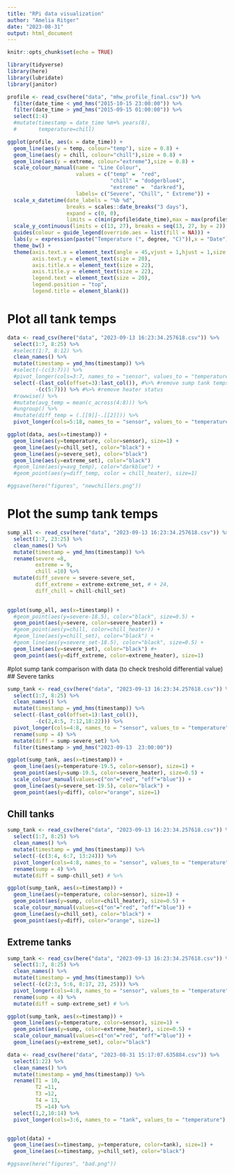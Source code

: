 ```yaml
---
title: "RPi data visualization"
author: "Amelia Ritger"
date: "2023-08-31"
output: html_document
---
```


```r
knitr::opts_chunk$set(echo = TRUE)

library(tidyverse)
library(here)
library(lubridate)
library(janitor)
```

```r
profile <- read_csv(here("data", "mhw_profile_final.csv")) %>%
  filter(date_time < ymd_hms("2015-10-15 23:00:00")) %>%
  filter(date_time > ymd_hms("2015-09-15 01:00:00")) %>%
  select(1:4)
  #mutate(timestamp = date_time %m+% years(8),
  #       temperature=chill)

ggplot(profile, aes(x = date_time)) +
  geom_line(aes(y = temp, colour="temp"), size = 0.8) +
  geom_line(aes(y = chill, colour="chill"),size = 0.8) +
  geom_line(aes(y = extreme, colour="extreme"),size = 0.8) +
  scale_colour_manual(name = "Line Colour",
                      values = c("temp" =  "red",
                                 "chill" = "dodgerblue4", 
                                 "extreme" =  "darkred"),
                      labels= c("Severe", "Chill", " Extreme")) +
  scale_x_datetime(date_labels = "%b %d",
                   breaks = scales::date_breaks("3 days"),
                   expand = c(0, 0),
                   limits = c(min(profile$date_time),max = max(profile$date_time))) +
  scale_y_continuous(limits = c(13, 27), breaks = seq(13, 27, by = 2)) +
  guides(colour = guide_legend(override.aes = list(fill = NA))) +
  labs(y = expression(paste("Temperature (", degree, "C)")),x = "Date") +
  theme_bw() +
  theme(axis.text.x = element_text(angle = 45,vjust = 1,hjust = 1,size = 20),
        axis.text.y = element_text(size = 20),
        axis.title.x = element_text(size = 22),
        axis.title.y = element_text(size = 22),
        legend.text = element_text(size = 20),
        legend.position = "top",
        legend.title = element_blank())

```

# Plot all tank temps
```r
data <- read_csv(here("data", "2023-09-13 16:23:34.257618.csv")) %>%
  select(1:7, 8:25) %>%
  #select(1:7, 8:12) %>%
  clean_names() %>%
  mutate(timestamp = ymd_hms(timestamp)) %>%
  #select(-(c(3:7))) %>%
  #pivot_longer(cols=3:7, names_to = "sensor", values_to = "temperature") #5:19
  select(-(last_col(offset=3):last_col()), #%>% #remove sump tank temps
         -(c(5:7))) %>% #%>% #remove heater status
  #rowwise() %>%
  #mutate(avg_temp = mean(c_across(4:8))) %>%
  #ungroup() %>%
  #mutate(diff_temp = (.[[9]]-.[[2]])) %>%
  pivot_longer(cols=5:18, names_to = "sensor", values_to = "temperature") 

ggplot(data, aes(x=timestamp)) +
  geom_line(aes(y=temperature, color=sensor), size=1) +
  geom_line(aes(y=chill_set), color="black") +
  geom_line(aes(y=severe_set), color="black") 
  geom_line(aes(y=extreme_set), color="black")
  #geom_line(aes(y=avg_temp), color="darkblue") +
  #geom_point(aes(y=diff_temp, color = chill_heater), size=1)

#ggsave(here("figures", "newchillers.png"))
```

# Plot the sump tank temps
```r
sump_all <- read_csv(here("data", "2023-09-13 16:23:34.257618.csv")) %>%
  select(1:7, 23:25) %>%
  clean_names() %>%
  mutate(timestamp = ymd_hms(timestamp)) %>%
  rename(severe =8,
         extreme = 9,
         chill =10) %>%
  mutate(diff_severe = severe-severe_set,
         diff_extreme = extreme-extreme_set, # + 24,
         diff_chill = chill-chill_set)
  

ggplot(sump_all, aes(x=timestamp)) +
  #geom_point(aes(y=severe-18.5), color="black", size=0.5) +
  geom_point(aes(y=severe, color=severe_heater)) +
  #geom_point(aes(y=chill, color=chill_heater)) +
  #geom_line(aes(y=chill_set), color="black") +
  #geom_line(aes(y=severe_set-18.5), color="black", size=0.5) +
  geom_line(aes(y=severe_set), color="black") #+
  geom_point(aes(y=diff_extreme, color=extreme_heater), size=1)

```

#plot sump tank comparison with data (to check treshold differential value)
## Severe tanks
```r
sump_tank <- read_csv(here("data", "2023-09-13 16:23:34.257618.csv")) %>%
  select(1:7, 8:25) %>%
  clean_names() %>%
  mutate(timestamp = ymd_hms(timestamp)) %>%
  select(-(last_col(offset=1):last_col()),
         -(c(2,4:5, 7:12,18:22))) %>%
  pivot_longer(cols=4:8, names_to = "sensor", values_to = "temperature") %>%
  rename(sump = 4) %>%
  mutate(diff = sump-severe_set) %>%
  filter(timestamp > ymd_hms("2023-09-13  23:00:00"))

ggplot(sump_tank, aes(x=timestamp)) +
  geom_line(aes(y=temperature-19.5, color=sensor), size=1) +
  geom_point(aes(y=sump-19.5, color=severe_heater), size=0.5) +
  scale_colour_manual(values=c("on"="red", "off"="blue")) +
  geom_line(aes(y=severe_set-19.5), color="black") +
  geom_point(aes(y=diff), color="orange", size=1)
```
## Chill tanks
```r
sump_tank <- read_csv(here("data", "2023-09-13 16:23:34.257618.csv")) %>%
  select(1:7, 8:25) %>%
  clean_names() %>%
  mutate(timestamp = ymd_hms(timestamp)) %>%
  select(-(c(3:4, 6:7, 13:24))) %>%
  pivot_longer(cols=4:8, names_to = "sensor", values_to = "temperature") %>%
  rename(sump = 4) %>%
  mutate(diff = sump-chill_set) # %>%

ggplot(sump_tank, aes(x=timestamp)) +
  geom_line(aes(y=temperature, color=sensor), size=1) +
  geom_point(aes(y=sump, color=chill_heater), size=0.5) +
  scale_colour_manual(values=c("on"="red", "off"="blue")) +
  geom_line(aes(y=chill_set), color="black") +
  geom_point(aes(y=diff), color="orange", size=1)
```

## Extreme tanks
```r
sump_tank <- read_csv(here("data", "2023-09-13 16:23:34.257618.csv")) %>%
  select(1:7, 8:25) %>%
  clean_names() %>%
  mutate(timestamp = ymd_hms(timestamp)) %>%
  select(-(c(2:3, 5:6, 8:17, 23, 25))) %>%
  pivot_longer(cols=4:8, names_to = "sensor", values_to = "temperature") %>%
  rename(sump = 4) %>%
  mutate(diff = sump-extreme_set) # %>%

ggplot(sump_tank, aes(x=timestamp)) +
  geom_line(aes(y=temperature, color=sensor), size=1) +
  geom_point(aes(y=sump, color=extreme_heater), size=0.5) +
  scale_colour_manual(values=c("on"="red", "off"="blue")) +
  geom_line(aes(y=extreme_set), color="black") 
```

```r
data <- read_csv(here("data", "2023-08-31 15:17:07.635884.csv")) %>%
  select(1:22) %>%
  clean_names() %>%
  mutate(timestamp = ymd_hms(timestamp)) %>%
  rename(T1 = 10,
         T2 =11,
         T3 =12,
         T4 = 13,
         T5 =14) %>%
  select(1,2,10:14) %>%
  pivot_longer(cols=3:6, names_to = "tank", values_to = "temperature")


ggplot(data) +
  geom_line(aes(x=timestamp, y=temperature, color=tank), size=1) +
  geom_line(aes(x=timestamp, y=chill_set), color="black")

#ggsave(here("figures", "bad.png"))
```


